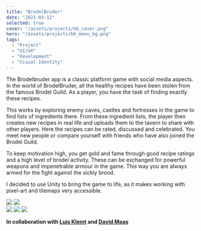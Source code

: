 ```yaml
---
title: "BrodelBruder"
date: "2021-03-12"
selected: true
cover: "/assets/projects/bb_cover.png"
hero: "/assets/projects/bb_menu_bg.png"
tags:
  - "Project"
  - "UI/UX"
  - "Development"
  - "Visual Identity"
---
```


The Brodelbruder app is a classic platform game with social media aspects. In the world of BrodelBruder, all the healthy recipes have been stolen from the famous Brodel Guild. As a player, you have the task of finding exactly these recipes.

This works by exploring enemy caves, castles and fortresses in the game to find lists of ingredients there. From these ingredient lists, the player then creates new recipes in real life and uploads them to the tavern to share with other players. Here the recipes can be rated, discussed and celebrated. You meet new people or compare yourself with friends who have also joined the Brodel Guild.

To keep motivation high, you get gold and fame through good recipe ratings and a high level of brodel activity. These can be exchanged for powerful weapons and impenetrable armour in the game. This way you are always armed for the fight against the sickly brood.

I decided to use Unity to bring the game to life, as it makes working with pixel-art and tilemaps very accessible.

<Image src="/assets/projects/bb_mockup_1.png" width={1920} height={1080} />
<Image src="/assets/projects/bb_mockup_2.png" width={1920} height={1080} />

<div className="grid gap-3 grid-cols-[repeat(auto-fit,345px)] place-content-center mb-3">
  <Image src="/assets/projects/bb_art_1.jpg" height={1080} width={1440} />
  <Image src="/assets/projects/bb_art_2.jpg" height={1080} width={1440} />
  <Image src="/assets/projects/bb_art_3.jpg" height={1080} width={1440} />
</div>

<div className="my-1 aspect-w-16 aspect-h-9">
  <ReactPlayer
    width="100%"
    height="100%"
    playsinline={true}
    url="https://www.youtube.com/watch?v=YM9VZfSScoA"
  />
</div>

<div className="my-1 aspect-w-16 aspect-h-9">
  <ReactPlayer
    width="100%"
    height="100%"
    playsinline={true}
    url="https://www.youtube.com/watch?v=dQu9UYvVqKY"
  />
</div>

<div className="my-1 aspect-w-16 aspect-h-9">
  <ReactPlayer
    width="100%"
    height="100%"
    playsinline={true}
    url="https://www.youtube.com/watch?v=jYwBbJdOjlI"
  />
</div>

<div className="my-1 aspect-w-16 aspect-h-9">
  <ReactPlayer
    width="100%"
    height="100%"
    playsinline={true}
    url="https://www.youtube.com/watch?v=EgHIJfCjqIg"
  />
</div>

**In collaboration with [Luis Klemt](https://luiz-klemt.com/index.html) and [David Maas](maasdavid.myportfolio.com)**
